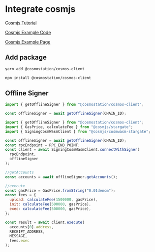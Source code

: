 # Integrate cosmjs

[Cosmjs Tutorial](https://tutorials.cosmos.network/tutorials/7-cosmjs/)

[Cosmjs Example Code](https://github.com/cosmostation/cosmostation-dapps-example/tree/main/examples/cosmjs-example)

[Cosmjs Example Page](https://cosmjs-example.dev.cosmostation.io/)

## Add package

```bash filename="yarn"
yarn add @cosmostation/cosmos-client
```

```bash filename="npm"
npm install @cosmostation/cosmos-client
```

## Offline Signer

```js
import { getOfflineSigner } from "@cosmostation/cosmos-client";

const offlineSigner = await getOfflineSigner(CHAIN_ID);
```

```js filename=Example
import { getOfflineSigner } from "@cosmostation/cosmos-client";
import { GasPrice, calculateFee } from "@cosmjs/stargate";
import { SigningCosmWasmClient } from "@cosmjs/cosmwasm-stargate";

const offlineSigner = await getOfflineSigner(CHAIN_ID);
const rpcEndpoint = RPC_END_POINT;
const client = await SigningCosmWasmClient.connectWithSigner(
  rpcEndpoint,
  offlineSigner
);

//getAccounts
const accounts = await offlineSigner.getAccounts();

//execute
const gasPrice = GasPrice.fromString("0.01denom");
const fees = {
  upload: calculateFee(1500000, gasPrice),
  init: calculateFee(500000, gasPrice),
  exec: calculateFee(500000, gasPrice),
};

const result = await client.execute(
  accounts[0].address,
  RECEIPT_ADDRESS,
  MESSAGE,
  fees.exec
);
```
